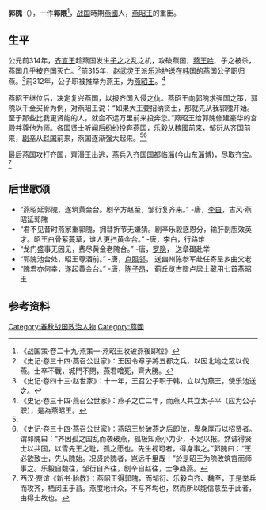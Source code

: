 {{Infobox 先秦人物
|名稱=郭隗
|姓=
|氏=郭
|名=隗
|字=
|别名=郭隈
|別字=
|諡號=
|時代=[[戰國時期|戰國時期]]
|國家=[[燕國|燕國]]
|身份=[[燕昭王|燕昭王]]大臣
|官位=
|爵位=
|出生日期=
|出生地點=
|逝世日期=
|逝世地點=
|在位年代=
|都城=
|居所=
|墓葬=
|著作=
}}

'''郭隗'''（{{bd|？||？||catIdx=G郭}}），一作'''郭隈'''<ref name="战国策">《战国策·卷二十九·燕策一·燕昭王收破燕後即位》</ref>，[[战国|战国]]時期[[燕國|燕國]]人，[[燕昭王|燕昭王]]的重臣。

==生平==
公元前314年，[[齐宣王|齐宣王]]趁燕国发生[[子之|子之]]之乱之机，攻破燕国，[[燕王哙|燕王哙]]、子之被杀，燕国几乎被[[齐国|齐国]]灭亡。<ref>《史记·卷三十四·燕召公世家》：王因令章子將五都之兵，以因北地之眾以伐燕。士卒不戰，城門不閉，燕君噲死，齊大勝。</ref>前315年，[[赵武灵王|赵武灵王]]派[[乐池|乐池]]护送在[[韩国_(战国)|韩国]]的燕国公子职归燕。<ref>《史记·卷四十三·赵世家》：十一年，王召公子职于韩，立以为燕王，使乐池送之。</ref>前312年，公子职被推举为燕王，为[[燕昭王|燕昭王]]。<ref>《史记·卷三十四·燕召公世家》：燕子之亡二年，而燕人共立太子平（应为公子职），是為燕昭王。</ref>

燕昭王继位后，决定复兴燕国，以报齐国入侵之仇。燕昭王向郭隗求强国之策，郭隗以千金买骨为例，对燕昭王说：“如果大王要招纳贤士，那就先从我郭隗开始。至于那些比我更贤能的人，就会不远万里前来投奔您。”燕昭王给郭隗修建豪华的宫殿并尊他为师。各国贤士听闻后纷纷投奔燕国，[[乐毅|乐毅]]从[[魏國|魏國]]前来，[[邹衍|邹衍]]从齐国前来，[[剧辛|剧辛]]从[[赵国|赵国]]前来，燕国逐渐强大起来。<ref name="战国策"/><ref>《史记·卷三十四·燕召公世家》：燕昭王於破燕之后即位，卑身厚币以招贤者。谓郭隗曰：“齐因孤之国乱而袭破燕，孤极知燕小力少，不足以报。然诚得贤士以共国，以雪先王之耻，孤之愿也。先生视可者，得身事之。”郭隗曰：“王必欲致士，先从隗始。况贤於隗者，岂远千里哉！”於是昭王为隗改筑宫而师事之。乐毅自魏往，邹衍自齐往，剧辛自赵往，士争趋燕。</ref>

最后燕国攻打齐国，齊湣王出逃，燕兵入齐国国都临淄(今山东淄博)，尽取齐宝。<ref>西汉·贾谊《新书·胎教》：燕昭王得郭隗，而邹衍、乐毅自齐、魏至，于是举兵而攻齐，栖闵王于莒。燕度地计众，不与齐均也，然而所以能信意至于此者，由得士故也。</ref>

==后世歌颂==
*“燕昭延郭隗，遂筑黄金台。剧辛方赵至，邹衍复齐来。” -唐，[[李白|李白]]，古风·燕昭延郭隗
*“君不见昔时燕家重郭隗，拥彗折节无嫌猜。剧辛乐毅感恩分，输肝剖胆效英才。昭王白骨萦蔓草，谁人更扫黄金台。” -唐，李白，行路难
*“龙门盛事无因见，费尽黄金老隗台。” -唐，[[罗隐|罗隐]]， 送章碣赴举
*“郭隗池台处，昭王尊酒前。” -唐，[[卢照邻|卢照邻]]， 送幽州陈参军赴任寄呈乡曲父老
*“隗君亦何幸，遂起黄金台。” -唐，[[陈子昂|陈子昂]]， 蓟丘览古赠卢居士藏用七首燕昭王

==参考资料==
<div class="references-small">
<references />
</div>

[[Category:春秋战国政治人物|Category:春秋战国政治人物]]
[[Category:燕國|Category:燕國]]